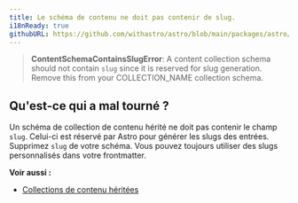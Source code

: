 ```yaml
---
title: Le schéma de contenu ne doit pas contenir de slug.
i18nReady: true
githubURL: https://github.com/withastro/astro/blob/main/packages/astro/src/core/errors/errors-data.ts
---
```


> **ContentSchemaContainsSlugError**: A content collection schema should not contain `slug` since it is reserved for slug generation. Remove this from your COLLECTION_NAME collection schema.

## Qu'est-ce qui a mal tourné ?
Un schéma de collection de contenu hérité ne doit pas contenir le champ `slug`. Celui-ci est réservé par Astro pour générer les slugs des entrées. Supprimez `slug` de votre schéma. Vous pouvez toujours utiliser des slugs personnalisés dans votre frontmatter.

**Voir aussi :**
-  [Collections de contenu héritées](/fr/guides/upgrade-to/v5/#mise-à-jour-des-collections-existantes)
